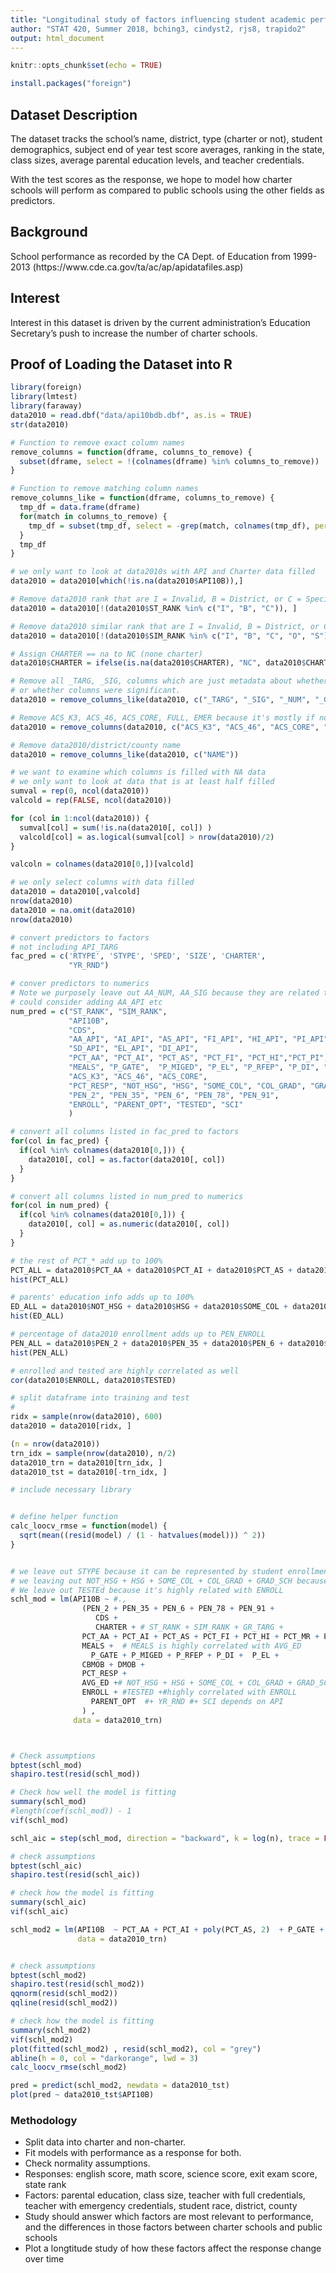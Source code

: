 ```yaml
---
title: "Longitudinal study of factors influencing student academic performance in CA schools"
author: "STAT 420, Summer 2018, bching3, cindyst2, rjs8, trapido2"
output: html_document
---
```


```r
knitr::opts_chunk$set(echo = TRUE)
```

```r
install.packages("foreign")
```

## Dataset Description

The dataset tracks the school's name, district, type (charter or not), student demographics, subject end of year test score averages, ranking in the state, class sizes, average parental education levels, and teacher credentials.

With the test scores as the response, we hope to model how charter schools will perform as compared to public schools using the other fields as predictors.

## Background

School performance as recorded by the CA Dept. of Education from 1999-2013 (https://www.cde.ca.gov/ta/ac/ap/apidatafiles.asp)

## Interest

Interest in this dataset is driven by the current administration's Education Secretary's push to increase the number of charter schools.

## Proof of Loading the Dataset into R
```r
library(foreign)
library(lmtest)
library(faraway)
data2010 = read.dbf("data/api10bdb.dbf", as.is = TRUE)
str(data2010)
```
```r
# Function to remove exact column names
remove_columns = function(dframe, columns_to_remove) {
  subset(dframe, select = !(colnames(dframe) %in% columns_to_remove))
}

# Function to remove matching column names
remove_columns_like = function(dframe, columns_to_remove) {
  tmp_df = data.frame(dframe)
  for(match in columns_to_remove) {
    tmp_df = subset(tmp_df, select = -grep(match, colnames(tmp_df), perl=TRUE, value=FALSE))
  }
  tmp_df
}
```

```r

# we only want to look at data2010s with API and Charter data filled
data2010 = data2010[which(!is.na(data2010$API10B)),]

# Remove data2010 rank that are I = Invalid, B = District, or C = Special Education data2010
data2010 = data2010[!(data2010$ST_RANK %in% c("I", "B", "C")), ]

# Remove data2010 similar rank that are I = Invalid, B = District, or C = Special Education data2010
data2010 = data2010[!(data2010$SIM_RANK %in% c("I", "B", "C", "O", "S")), ]

# Assign CHARTER == na to NC (none charter)
data2010$CHARTER = ifelse(is.na(data2010$CHARTER), "NC", data2010$CHARTER)

# Remove all _TARG, _SIG, columns which are just metadata about whether targets were met
# or whether columns were significant.
data2010 = remove_columns_like(data2010, c("_TARG", "_SIG", "_NUM", "_GT"))

# Remove ACS_K3, ACS_46, ACS_CORE, FULL, EMER because it's mostly if not all is NA
data2010 = remove_columns(data2010, c("ACS_K3", "ACS_46", "ACS_CORE", "FULL", "EMER"))

# Remove data2010/district/county name
data2010 = remove_columns_like(data2010, c("NAME"))

# we want to examine which columns is filled with NA data
# we only want to look at data that is at least half filled
sumval = rep(0, ncol(data2010))
valcold = rep(FALSE, ncol(data2010))

for (col in 1:ncol(data2010)) {
  sumval[col] = sum(!is.na(data2010[, col]) )
  valcold[col] = as.logical(sumval[col] > nrow(data2010)/2)
}

valcoln = colnames(data2010[0,])[valcold]

# we only select columns with data filled
data2010 = data2010[,valcold]
nrow(data2010)
data2010 = na.omit(data2010)
nrow(data2010)
```


```r

# convert predictors to factors
# not including API_TARG
fac_pred = c('RTYPE', 'STYPE', 'SPED', 'SIZE', 'CHARTER', 
             "YR_RND")

# conver predictors to numerics
# Note we purposely leave out AA_NUM, AA_SIG because they are related to PCT_AA
# could consider adding AA_API etc
num_pred = c("ST_RANK", "SIM_RANK",
             "API10B", 
             "CDS",
             "AA_API", "AI_API", "AS_API", "FI_API", "HI_API", "PI_API", "WH_API", "MR_API",
             "SD_API", "EL_API", "DI_API",
             "PCT_AA", "PCT_AI", "PCT_AS", "PCT_FI", "PCT_HI","PCT_PI", "PCT_WH", "PCT_MR",
             "MEALS", "P_GATE",  "P_MIGED", "P_EL", "P_RFEP", "P_DI", "CBMOB", "DMOB", 
             "ACS_K3", "ACS_46", "ACS_CORE", 
             "PCT_RESP", "NOT_HSG", "HSG", "SOME_COL", "COL_GRAD", "GRAD_SCH", "AVG_ED",
             "PEN_2", "PEN_35", "PEN_6", "PEN_78", "PEN_91",
             "ENROLL", "PARENT_OPT", "TESTED", "SCI"
             )

# convert all columns listed in fac_pred to factors
for(col in fac_pred) {
  if(col %in% colnames(data2010[0,])) {
    data2010[, col] = as.factor(data2010[, col])
  }
}

# convert all columns listed in num_pred to numerics
for(col in num_pred) {
  if(col %in% colnames(data2010[0,])) {
    data2010[, col] = as.numeric(data2010[, col])
  }
}

# the rest of PCT_* add up to 100%
PCT_ALL = data2010$PCT_AA + data2010$PCT_AI + data2010$PCT_AS + data2010$PCT_FI + data2010$PCT_HI + data2010$PCT_PI + data2010$PCT_WH + data2010$PCT_MR
hist(PCT_ALL)

# parents' education info adds up to 100%
ED_ALL = data2010$NOT_HSG + data2010$HSG + data2010$SOME_COL + data2010$COL_GRAD + data2010$GRAD_SCH 
hist(ED_ALL)

# percentage of data2010 enrollment adds up to PEN_ENROLL
PEN_ALL = data2010$PEN_2 + data2010$PEN_35 + data2010$PEN_6 + data2010$PEN_78 + data2010$PEN_91 
hist(PEN_ALL)

# enrolled and tested are highly correlated as well
cor(data2010$ENROLL, data2010$TESTED)

# split dataframe into training and test
# 
ridx = sample(nrow(data2010), 600)
data2010 = data2010[ridx, ]

(n = nrow(data2010))
trn_idx = sample(nrow(data2010), n/2)
data2010_trn = data2010[trn_idx, ]
data2010_tst = data2010[-trn_idx, ]
```

```r
# include necessary library


# define helper function
calc_loocv_rmse = function(model) {
  sqrt(mean((resid(model) / (1 - hatvalues(model))) ^ 2))
}


# we leave out STYPE because it can be represented by student enrollment per grade (PEN_2..)
# we leaving out NOT_HSG + HSG + SOME_COL + COL_GRAD + GRAD_SCH because they can be represented by AVG_ED
# We leave out TESTEd because it's highly related with ENROLL
schl_mod = lm(API10B ~ #.,
                (PEN_2 + PEN_35 + PEN_6 + PEN_78 + PEN_91 +
                   CDS +
                   CHARTER + # ST_RANK + SIM_RANK + GR_TARG +
                PCT_AA + PCT_AI + PCT_AS + PCT_FI + PCT_HI + PCT_MR + PCT_WH + 
                MEALS +  # MEALS is highly correlated with AVG_ED
                  P_GATE + P_MIGED + P_RFEP + P_DI +  P_EL +
                CBMOB + DMOB + 
                PCT_RESP + 
                AVG_ED +# NOT_HSG + HSG + SOME_COL + COL_GRAD + GRAD_SCH +
                ENROLL + #TESTED +#highly correlated with ENROLL
                  PARENT_OPT  #+ YR_RND #+ SCI depends on API
                ) ,
              data = data2010_trn)



# Check assumptions
bptest(schl_mod)
shapiro.test(resid(schl_mod))

# Check how well the model is fitting
summary(schl_mod)
#length(coef(schl_mod)) - 1
vif(schl_mod)

```

```r
schl_aic = step(schl_mod, direction = "backward", k = log(n), trace = FALSE, maxit = 100)

# check assumptions
bptest(schl_aic)
shapiro.test(resid(schl_aic))

# check how the model is fitting
summary(schl_aic)
vif(schl_aic) 


```

```r
schl_mod2 = lm(API10B  ~ PCT_AA + PCT_AI + poly(PCT_AS, 2)  + P_GATE + P_MIGED + P_DI + P_EL + log(CBMOB) + poly(AVG_ED, 3) ,
               data = data2010_trn)


# check assumptions
bptest(schl_mod2)
shapiro.test(resid(schl_mod2))
qqnorm(resid(schl_mod2))
qqline(resid(schl_mod2))

# check how the model is fitting
summary(schl_mod2)
vif(schl_mod2) 
plot(fitted(schl_mod2) , resid(schl_mod2), col = "grey")
abline(h = 0, col = "darkorange", lwd = 3)
calc_loocv_rmse(schl_mod2)

pred = predict(schl_mod2, newdata = data2010_tst)
plot(pred ~ data2010_tst$API10B)
```

### Methodology

- Split data into charter and non-charter.
- Fit models with performance as a response for both.
- Check normality assumptions.
- Responses: english score, math score, science score, exit exam score, state rank
- Factors: parental education, class size, teacher with full credentials, teacher with emergency credentials, student race, district, county
- Study should answer which factors are most relevant to performance, and the differences in those factors between charter schools and public schools
- Plot a longtitude study of how these factors affect the response change over time

```r

```

